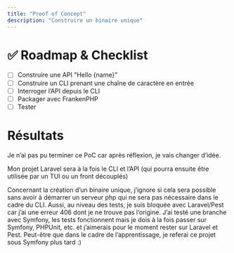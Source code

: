```yaml
---
title: "Proof of Concept"
description: "Construire un binaire unique"
---
```


# ✅ Roadmap & Checklist
- [ ] Construire une API "Hello \{name\}"
- [ ] Construire un CLI prenant une chaîne de caractère en entrée
- [ ] Interroger l’API depuis le CLI
- [ ] Packager avec FrankenPHP
- [ ] Tester

# Résultats
Je n’ai pas pu terminer ce PoC car après réflexion, je vais changer d’idée.

Mon projet Laravel sera à la fois le CLI et l’API (qui pourra ensuite être utilisée par un TUI ou un front découplés)

Concernant la création d’un binaire unique, j’ignore si cela sera possible sans avoir à démarrer un serveur php qui ne sera pas nécessaire dans le cadre du CLI.
Aussi, au niveau des tests, je suis bloquée avec Laravel/Pest car j’ai une erreur 406 dont je ne trouve pas l’origine.
J’ai testé une branche avec Symfony, les tests fonctionnent mais je dois à la fois passer sur Symfony, PHPUnit, etc. et j’aimerais pour le moment rester sur Laravel et Pest.
Peut-être que dans le cadre de l’apprentissage, je referai ce projet sous Symfony plus tard :)